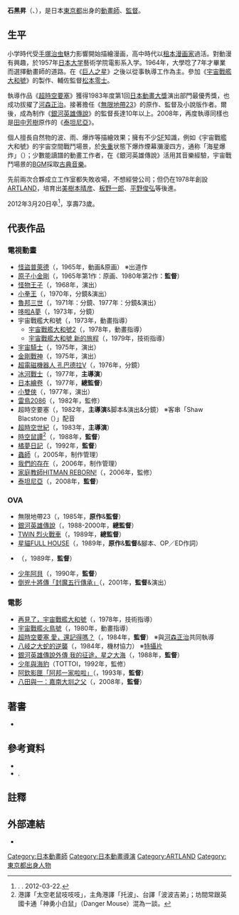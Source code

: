 {{noteTA|G1=Anime}}
{{Infobox ACG creator
|name=石黑昇
|image= Noboru Ishiguro.jpg
|size=
|caption=2009年7月19日出席Otakon 
|job=監督
|job2=
|romaji= Ishiguro Noboru
|birthname=
|other_name=
|nickname=
|foreign_name={{lang|ja|石黒 昇［いしぐろ のぼる］}}
|english_name=Noboru Ishiguro
|sex=男
|date of birth={{Birth date|1938|8|24}}
|place of birth=[[東京都|東京都]]
|date of death={{Death date and age|2012|3|20|1938|8|24}}
|place of death=
|nationality={{JPN}}
|origin_place=
|residence=
|languages=
|height=
|weight=
|blood_type=
|spouse=石黑由美
|parents=
|relatives=
|doujin_circle =
|subordinate=
|website=
|educate=
*{{lang|ja|[[日本大学|日本大学藝術学部映画学科]]}} <!--該學院特地用舊字體「藝」-->
|past=
*{{lang|ja|[[ARTLAND|有限会社アートランド]][[社長|代表取締役]]
*[[ARTLAND|株式会社アートランド]]代表取締役→[[会長|取締役会長]]
*[[ARTLAND|株式会社アニメーションスタジオ・アートランド]]取締役会長}}
|work=
*[[宇宙戰艦大和號|宇宙戰艦大和號]]
*[[超時空要塞|超時空要塞]]
*[[無限地帶23|無限地帶23]]
*[[銀河英雄傳說|銀河英雄傳說]]
|award=
*{{lang|ja|東京国際アニメフェア2013 第9回功労賞顕彰者}}
}}
'''石黑昇'''（{{lang-ja|石黒 昇}}、{{bd|1938年|8月24日|2012年|3月20日}}），是日本[[東京都|東京都]]出身的[[動畫師|動畫師]]、[[監督|監督]]。

== 生平 ==
小学時代受[[手塚治虫|手塚治虫]]魅力影響開始描繪漫画，高中時代以[[租本漫畫|租本漫画家]]過活。對動漫有興趣，於1957年[[日本大学|日本大学]]藝術学院電影系入学。1964年，大學唸了7年才畢業而選擇動畫師的道路。在《[[巨人之星|巨人之星]]》之後以從事執導工作為主。參加《[[宇宙戰艦大和號|宇宙戰艦大和號]]》的製作、輔佐監督[[松本零士|松本零士]]。

執導作品《[[超時空要塞|超時空要塞]]》獲得1983年度第1回[[日本動畫大獎|日本動畫大獎]]演出部門最優秀獎，也成功拔擢了[[河森正治|河森正治]]。接著擔任《[[無限地帶23|無限地帶23]]》的原作、監督及小說版作者。爾後，成為制作《[[銀河英雄傳說|銀河英雄傳說]]》的監督長達10年以上。2008年，再度執導同樣也是[[田中芳樹|田中芳樹]]原作的《[[泰坦尼亞|泰坦尼亞]]》。

個人擅長自然物的波、雨、爆炸等描繪效果；擁有不少[[SF|SF]]知識，例如《宇宙戰艦大和號》的宇宙空間戰鬥場景，於[[失重|失重]]状態下爆炸煙幕瀰漫四方，通称「海星爆炸」（{{lang|ja|ヒトデ爆発}}）；少數能讀譜的動畫工作者，在《銀河英雄傳說》活用其音樂經驗，宇宙戰鬥場景的[[BGM|BGM]]採取[[古典音樂|古典音樂]]。

先前兩次合夥成立工作室都失敗收場，不想經營公司；但仍在1978年創設[[ARTLAND|ARTLAND]]，培育出[[美樹本晴彦|美樹本晴彦]]、[[板野一郎|板野一郎]]、[[平野俊弘|平野俊弘]]等後進。

2012年3月20日卒<ref>[http://artland.co.jp/wordpress/?p=112 {{lang|ja|弊社取締役会長 石黒昇 逝去のお知らせ}}]{{Dead link|date=2020年3月 |bot=InternetArchiveBot |fix-attempted=yes }}. {{lang|ja|アニメーションスタジオ・アートランド}}. 2012-03-22.</ref>，享壽73歲。

== 代表作品 ==
=== 電視動畫 ===
* [[怪盜普萊德|怪盜普萊德]]（{{lang|ja|怪盗プライド}}，1965年，動画&原画） ※出道作
* [[原子小金剛|原子小金剛]]（{{lang|ja|鉄腕アトム}}，1965年第1作：原画、1980年第2作：'''監督'''）
* [[怪物王子|怪物王子]]（{{lang|ja|怪物くん}}，1968年，演出）
* [[小拳王|小拳王]]（{{lang|ja|あしたのジョー}}，1970年，分鏡&演出）
* [[魯邦三世|魯邦三世]]（{{lang|ja|ルパン三世}}，1971年：分鏡、1977年：分鏡&演出）
* [[哆啦A夢_(電視動畫)|哆啦A夢]]（{{lang|ja|ドラえもん}}，1973年，分鏡）
* 宇宙戰艦大和號（{{lang|ja|宇宙戦艦ヤマト}}，1973年，動畫指導）
**[[宇宙戰艦大和號2|宇宙戰艦大和號2]]（{{lang|ja|宇宙戦艦ヤマト2}}，1978年，動畫指導）
**[[宇宙戰艦大和號_新的旅程|宇宙戰艦大和號 新的旅程]]（{{lang|ja|宇宙戦艦ヤマト 新たなる旅立ち}}，1979年，技術指導）
* [[宇宙騎士|宇宙騎士]]（{{lang|ja|宇宙の騎士テッカマン}}，1975年，演出）
* [[金剛戰神|金剛戰神]]（{{lang|ja|UFOロボ グレンダイザー}}，1975年，演出）
* [[超力電磁俠|超電磁機器人 孔巴德拉V]]（{{lang|ja|超電磁ロボ コン・バトラーV}}，1976年，分鏡）
* [[冰河戰士|冰河戰士]]（{{lang|ja|氷河戦士ガイスラッガー}}，1977年，'''主導演'''）
* [[日本繪卷|日本繪卷]]（{{lang|ja|まんが日本絵巻}}，1977年，'''總監督'''）
* [[小雙俠|小雙俠]]（{{lang|ja|ヤッターマン}}，1977年，演出）
* [[雷鳥2086|雷鳥2086]]（{{lang|ja|科学救助隊テクノボイジャー}}，1982年，監修）
* 超時空要塞（{{lang|ja|超時空要塞マクロス}}，1982年，'''主導演'''&脚本&演出&分鏡） ※客串「Shaw Blacstone（{{lang|ja|ショウ・ブラクストーン}}）」配音
* [[超時空世紀|超時空世紀]]（{{lang|ja|超時空世紀オーガス}}，1983年，'''主導演'''）
* [[時空鼠譚|時空鼠譚]]<ref>港譯「太空老鼠吱吱吱」，主角港譯「托波」、台譯「波波吉弟」；坊間常跟英國卡通「神勇小白鼠」（Danger Mouse）混為一談。</ref>（{{lang|ja|トッポ・ジージョ}}，1988年，'''監督'''）
* [[橘夢日記|橘夢日記]]（{{lang|ja|みかん絵日記}}，1992年，'''監督'''）
* [[蟲師|蟲師]]（{{lang|ja|蟲師}}，2005年，制作管理）
* [[我們的存在|我們的存在]]（{{lang|ja|僕等がいた}}，2006年，制作管理）
* [[家庭教師HITMAN_REBORN!_(動畫)|家庭教師HITMAN REBORN!]]（{{lang|ja|家庭教師ヒットマンREBORN!}}，2006年，監修）
* [[泰坦尼亞|泰坦尼亞]]（{{lang|ja|TYTANIA -タイタニア-}}，2008年，'''監督'''）

=== OVA ===
* 無限地帶23（{{lang|ja|メガゾーン23}}，1985年，'''原作'''&'''監督'''）
* [[銀河英雄傳說|銀河英雄傳說]]（{{lang|ja|銀河英雄伝説}}，1988-2000年，'''總監督'''）
* [[TWIN_烈火戰車|TWIN 烈火戰車]]（{{lang|ja|爆走サーキット・ロマン TWIN}}，1989年，'''總監督'''）
* [[星貓FULL_HOUSE|星貓FULL HOUSE]]（{{lang|ja|星猫フルハウス}}，1989年，'''原作'''&'''監督'''&腳本、OP／ED作詞）
* {{link-ja|超人洛克#OVA『羅特雷旺』|超人ロック#OVA・ロードレオン|超人洛克 羅特雷旺}}（{{lang|ja|超人ロック ロードレオン}}，1989年，'''監督'''）
* [[少年阿貝|少年阿貝]]（{{lang|ja|少年アシベ}}，1990年，'''監督'''）
* [[倒兇十將傳|倒兇十將傳「封魔五行傳承」]]（{{lang|ja|倒凶十将伝「封魔五行伝承」}}，2001年，'''監督'''&演出）

=== 電影 ===
* [[宇宙戰艦大和號|再見了，宇宙戰艦大和號]]（{{lang|ja|さらば宇宙戦艦ヤマト 愛の戦士たち}}，1978年，技術指導）
* [[火鳥_(漫畫)|宇宙戰艦火鳥號]]（{{lang|ja|火の鳥2772 愛のコスモゾーン}}，1980年，動畫指導）
* [[超時空要塞_愛，還記得嗎？|超時空要塞 愛，還記得嗎？]]（{{lang|ja|超時空要塞マクロス 愛・おぼえていますか}}，1984年，'''監督'''） ※與[[河森正治|河森正治]]共同執導
* [[八岐之大蛇的逆襲|八岐之大蛇的逆襲]]（{{lang|ja|八岐之大蛇の逆襲}}，1984年，機材協力） ※[[特攝片|特攝片]]
* [[銀河英雄傳說|銀河英雄傳說外傳 我的征途，星之大海]]（{{lang|ja|銀河英雄伝説 わが征くは星の大海}}，1988年，'''監督'''）
* [[少年與海豹|少年與海豹]]（TOTTOI，1992年，監修）
* [[阿欽影匣|阿欽影匣「阿邦一家啦啦」]]（{{lang|ja|欽ちゃんのシネマジャック「邦ちゃんの一家ランラン」}}，1993年，'''監督'''）
* [[八田與一：嘉南大圳之父|八田與一：嘉南大圳之父]]（{{lang|ja|パッテンライ！！ 〜南の島の水ものがたり〜}}，2008年，'''監督'''）

== 著書 ==
* {{lang|ja|『テレビ・アニメ最前線 －私説・アニメ17年史』. 大和書房. 1980年. （[[小原乃梨子|小原乃梨子]]共著）}}

== 參考資料 ==
<div class="references-small">
* {{lang|ja|御園まこと監修　『図説テレビアニメ全書』　原書房、1999年、ISBN 9784562032174
* 「アニメ人間インタビュー 石黒昇」『ジ・アニメ 1981年6月号』　近代映画社、1981年（作品履歴）}}
*[https://web.archive.org/web/20130212013943/http://www.nerima-kanko.jp/hito_bk032 {{lang|ja|ねりま人032 石黒昇さん - ねりま大好き！}}].  {{lang|ja|練馬区観光協会.}}
</div>
== 註釋 ==
{{Reflist}}

== 外部連結 ==
* [http://matome.naver.jp/odai/2133233178569084801 {{lang|ja|銀河英雄伝説・ヤマトの石黒昇監督死去―インタビュー記事・動画}}]
<!--* [http://www.oyakata.biz/bangumi_list.php?page=42 談話室オヤカタ アーカイブ 第180回・第181回] - [[インターネットラジオ『ハラショー』|インターネットラジオ『ハラショー』]] 2008年出演-->

{{石黑昇執導作品}}
{{Authority control}}
{{DEFAULTSORT:Ishiguro Noboru}}
[[Category:日本動畫師|Category:日本動畫師]]
[[Category:日本動畫導演|Category:日本動畫導演]]
[[Category:ARTLAND|Category:ARTLAND]]
[[Category:東京都出身人物|Category:東京都出身人物]]